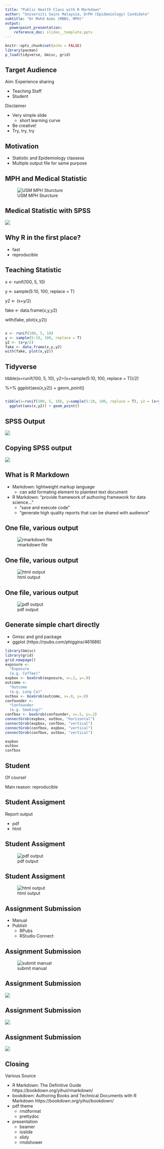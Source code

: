 ```yaml
---
title: "Public Health Class with R Markdown"
author: "Universiti Sains Malaysia, DrPH (Epidemiology) Candidate"
subtitle: "Dr Mohd Azmi (MBBS, MPH)"
output:
  powerpoint_presentation:
    reference_doc: slides__template.pptx
---
```


```r
knitr::opts_chunk$set(echo = FALSE)
library(pacman)
p_load(tidyverse, Gmisc, grid)
```

## Target Audience

Aim: Experience sharing

- Teaching Staff
- Student

Disclaimer

- Very simple slide
  - short learning curve
- Be creative!
- Try, try, try


## Motivation

- Statistic and Epidemiology classess
- Multiple output file for same purpose

## MPH and Medical Statistic

![USM MPH Sturcture](USM MPH structure.png)

## Medical Statistic with SPSS

![](spss logistic regression gui.png)

## Why R in the first place?

- fast
- reproducible


## Teaching Statistic


x <- runif(100, 5, 10)

y <- sample(5:10, 100, replace = T)

y2 <- (x+y/2) 

fake <- data.frame(x,y,y2) 

with(fake, plot(x,y2))



## 

```r
x <- runif(100, 5, 10)
y <- sample(5:10, 100, replace = T)
y2 <- (x+y/2)
fake <- data.frame(x,y,y2)
with(fake, plot(x,y2))
```

## Tidyverse

tibble(x=runif(100, 5, 10), y2=(x+sample(5:10, 100, replace = T))/2)


%>% ggplot(aes(x,y2)) + geom_point()


##

```r
tibble(x=runif(100, 5, 10), y=sample(5:10, 100, replace = T), y2 = (x+y/2)) %>% 
  ggplot(aes(x,y2)) + geom_point()
```


## SPSS Output

![](spss logistic regression example.png)

## Copying SPSS output

![](copy to word example.png)



## What is R Markdown

- Markdown: lightweight markup language
  - can add formating element to plaintext text document
- R Markdown: "provide framework of authoring framework for data science..."
  - "save and execute code"
  - "generate high quality reports that can be shared with audience"


## One file, various output

![rmarkdown file](example rstudio.png)


## One file, various output

![html output](example html.png)


## One file, various output

![pdf output](example pdf.png)



## Generate simple chart directly

- Gmisc and grid package 
- ggplot (https://rpubs.com/phiggins/461686)


```r
library(Gmisc)
library(grid)
grid.newpage()
exposure <-
  "Exposure
  (e.g. Coffee)"
expbox <- boxGrob(exposure, x=.2, y=.8)
outcome <-
  "Outcome
  (e.g. Lung Ca)"
outbox <- boxGrob(outcome, x=.8, y=.8)
confounder <-
  "Confounder
  (e.g. Smoking)"
confbox <- boxGrob(confounder, x=.5, y=.2)
connectGrob(expbox, outbox, "horizontal")
connectGrob(expbox, confbox, "vertical")
connectGrob(confbox, expbox, "vertical")
connectGrob(confbox, outbox, "vertical")

expbox
outbox
confbox
```


## Student

Of course!

Main reason: reproducible


## Student Assigment

Report output

- pdf
- html

## Student Assigment

![pdf output](example assignment pdf.png)

## Student Assigment

![html output](example assignment html.png)

## Assignment Submission

- Manual
- Publish
  - RPubs
  - RStudio Connect

## Assignment Submission

![submit manual](submit emel.png)

## Assignment Submission

![](submit publish.png)

## Assignment Submission

![](submit publish2.png)

## Assignment Submission

![](submit publish3.png)

## Closing

Various Source

- R Markdown: The Definitive Guide https://bookdown.org/yihui/rmarkdown/
- bookdown: Authoring Books and Technical Documents with R Markdown https://bookdown.org/yihui/bookdown/
- pdf theme
  - rmdformat
  - prettydoc
- presentation
  - beamer
  - ioslide
  - slidy
  - rmdshower